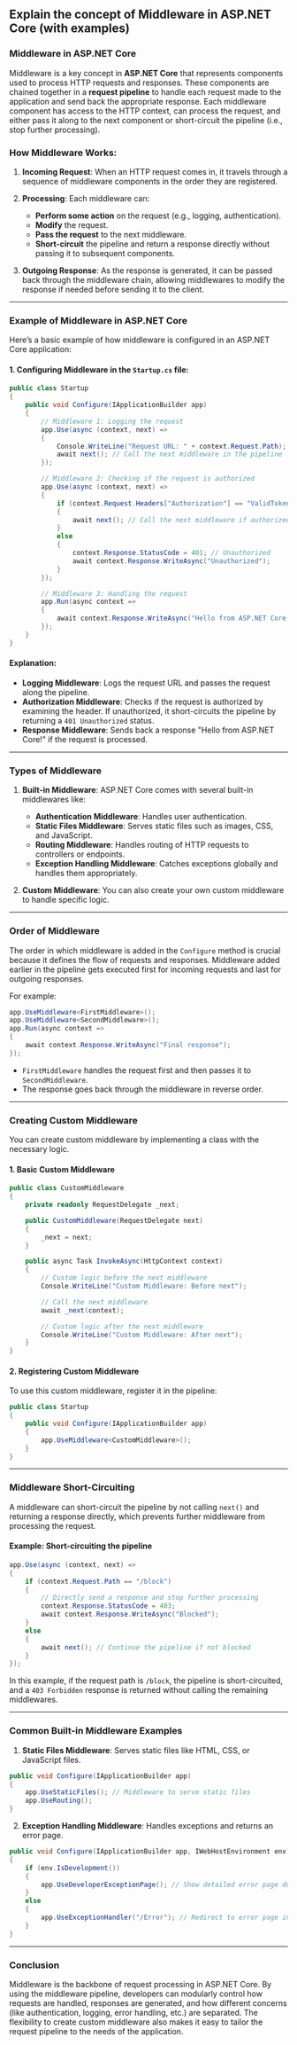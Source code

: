 ## Explain the concept of Middleware in ASP.NET Core (with examples) 

### **Middleware in ASP.NET Core**

Middleware is a key concept in **ASP.NET Core** that represents components used to process HTTP requests and responses. These components are chained together in a **request pipeline** to handle each request made to the application and send back the appropriate response. Each middleware component has access to the HTTP context, can process the request, and either pass it along to the next component or short-circuit the pipeline (i.e., stop further processing).

### **How Middleware Works:**

1. **Incoming Request**: When an HTTP request comes in, it travels through a sequence of middleware components in the order they are registered.
   
2. **Processing**: Each middleware can:
   - **Perform some action** on the request (e.g., logging, authentication).
   - **Modify** the request.
   - **Pass the request** to the next middleware.
   - **Short-circuit** the pipeline and return a response directly without passing it to subsequent components.

3. **Outgoing Response**: As the response is generated, it can be passed back through the middleware chain, allowing middlewares to modify the response if needed before sending it to the client.

---

### **Example of Middleware in ASP.NET Core**

Here’s a basic example of how middleware is configured in an ASP.NET Core application:

#### **1. Configuring Middleware in the `Startup.cs` file:**

```csharp
public class Startup
{
    public void Configure(IApplicationBuilder app)
    {
        // Middleware 1: Logging the request
        app.Use(async (context, next) =>
        {
            Console.WriteLine("Request URL: " + context.Request.Path);
            await next(); // Call the next middleware in the pipeline
        });

        // Middleware 2: Checking if the request is authorized
        app.Use(async (context, next) =>
        {
            if (context.Request.Headers["Authorization"] == "ValidToken")
            {
                await next(); // Call the next middleware if authorized
            }
            else
            {
                context.Response.StatusCode = 401; // Unauthorized
                await context.Response.WriteAsync("Unauthorized");
            }
        });

        // Middleware 3: Handling the request
        app.Run(async context =>
        {
            await context.Response.WriteAsync("Hello from ASP.NET Core!");
        });
    }
}
```

#### **Explanation:**

- **Logging Middleware**: Logs the request URL and passes the request along the pipeline.
- **Authorization Middleware**: Checks if the request is authorized by examining the header. If unauthorized, it short-circuits the pipeline by returning a `401 Unauthorized` status.
- **Response Middleware**: Sends back a response "Hello from ASP.NET Core!" if the request is processed.

---

### **Types of Middleware**

1. **Built-in Middleware**: ASP.NET Core comes with several built-in middlewares like:
   - **Authentication Middleware**: Handles user authentication.
   - **Static Files Middleware**: Serves static files such as images, CSS, and JavaScript.
   - **Routing Middleware**: Handles routing of HTTP requests to controllers or endpoints.
   - **Exception Handling Middleware**: Catches exceptions globally and handles them appropriately.

2. **Custom Middleware**: You can also create your own custom middleware to handle specific logic.

---

### **Order of Middleware**

The order in which middleware is added in the `Configure` method is crucial because it defines the flow of requests and responses. Middleware added earlier in the pipeline gets executed first for incoming requests and last for outgoing responses.

For example:
```csharp
app.UseMiddleware<FirstMiddleware>();
app.UseMiddleware<SecondMiddleware>();
app.Run(async context =>
{
    await context.Response.WriteAsync("Final response");
});
```
- `FirstMiddleware` handles the request first and then passes it to `SecondMiddleware`.
- The response goes back through the middleware in reverse order.

---

### **Creating Custom Middleware**

You can create custom middleware by implementing a class with the necessary logic.

#### **1. Basic Custom Middleware**

```csharp
public class CustomMiddleware
{
    private readonly RequestDelegate _next;

    public CustomMiddleware(RequestDelegate next)
    {
        _next = next;
    }

    public async Task InvokeAsync(HttpContext context)
    {
        // Custom logic before the next middleware
        Console.WriteLine("Custom Middleware: Before next");

        // Call the next middleware
        await _next(context);

        // Custom logic after the next middleware
        Console.WriteLine("Custom Middleware: After next");
    }
}
```

#### **2. Registering Custom Middleware**

To use this custom middleware, register it in the pipeline:

```csharp
public class Startup
{
    public void Configure(IApplicationBuilder app)
    {
        app.UseMiddleware<CustomMiddleware>();
    }
}
```

---

### **Middleware Short-Circuiting**

A middleware can short-circuit the pipeline by not calling `next()` and returning a response directly, which prevents further middleware from processing the request.

#### **Example: Short-circuiting the pipeline**

```csharp
app.Use(async (context, next) =>
{
    if (context.Request.Path == "/block")
    {
        // Directly send a response and stop further processing
        context.Response.StatusCode = 403;
        await context.Response.WriteAsync("Blocked");
    }
    else
    {
        await next(); // Continue the pipeline if not blocked
    }
});
```

In this example, if the request path is `/block`, the pipeline is short-circuited, and a `403 Forbidden` response is returned without calling the remaining middlewares.

---

### **Common Built-in Middleware Examples**

1. **Static Files Middleware**: Serves static files like HTML, CSS, or JavaScript files.
   
```csharp
public void Configure(IApplicationBuilder app)
{
    app.UseStaticFiles(); // Middleware to serve static files
    app.UseRouting();
}
```

2. **Exception Handling Middleware**: Handles exceptions and returns an error page.

```csharp
public void Configure(IApplicationBuilder app, IWebHostEnvironment env)
{
    if (env.IsDevelopment())
    {
        app.UseDeveloperExceptionPage(); // Show detailed error page during development
    }
    else
    {
        app.UseExceptionHandler("/Error"); // Redirect to error page in production
    }
}
```

---

### **Conclusion**

Middleware is the backbone of request processing in ASP.NET Core. By using the middleware pipeline, developers can modularly control how requests are handled, responses are generated, and how different concerns (like authentication, logging, error handling, etc.) are separated. The flexibility to create custom middleware also makes it easy to tailor the request pipeline to the needs of the application.